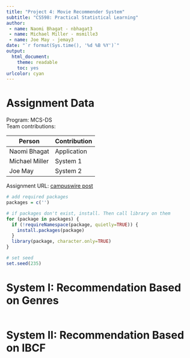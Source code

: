```yaml
---
title: "Project 4: Movie Recommender System"
subtitle: "CS598: Practical Statistical Learning"
author: 
 - name: Naomi Bhagat - nbhagat3
 - name: Michael Miller - msmille3
 - name: Joe May - jemay3
date: "`r format(Sys.time(), '%d %B %Y')`"
output:
  html_document:
    theme: readable
    toc: yes
urlcolor: cyan
---
```


# Assignment Data
Program: MCS-DS  
Team contributions:

| Person         | Contribution |
|----------      |----------|
| Naomi Bhagat   | Application |
| Michael Miller | System 1 |
| Joe May        | System 2  |

Assignment URL: [campuswire post](https://liangfgithub.github.io/Proj/F23_Proj4.html)

```r
# add required packages
packages = c('')

# if packages don't exist, install. Then call library on them
for (package in packages) {
  if (!requireNamespace(package, quietly=TRUE)) {
    install.packages(package)
  }
  library(package, character.only=TRUE)
}

# set seed
set.seed(235)

```


# System I: Recommendation Based on Genres

```r
```

# System II: Recommendation Based on IBCF

```r
```

